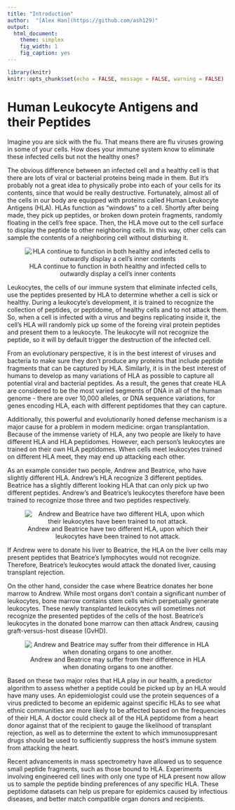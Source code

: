 ```yaml
---
title: "Introduction"
author:  "[Alex Han](https://github.com/ash129)"
output:
  html_document:
    theme: simplex
    fig_width: 1
    fig_caption: yes
---
```


```r
library(knitr)
knitr::opts_chunk$set(echo = FALSE, message = FALSE, warning = FALSE)
```

# Human Leukocyte Antigens and their Peptides

Imagine you are sick with the flu. That means there are flu viruses growing in some of your cells. How does your immune system know to eliminate these infected cells but not the healthy ones? 

The obvious difference between an infected cell and a healthy cell is that there are lots of viral or bacterial proteins being made in them. But it's probably not a great idea to physically probe into each of your cells for its contents, since that would be really destructive. Fortunately, almost all of the cells in our body are equipped with proteins called Human Leukocyte Antigens (HLA). HLAs function as "windows" to a cell. Shortly after being made, they pick up peptides, or broken down protein fragments, randomly floating in the cell's free space. Then, the HLA move out to the cell surface to display the peptide to other neighboring cells. In this way, other cells can sample the contents of a neighboring cell without disturbing it. 

<center>
![HLA continue to function in both healthy and infected cells to outwardly display a cell's inner contents](images/cartoon.cells.png)
</center>

Leukocytes, the cells of our immune system that eliminate infected cells, use the peptides presented by HLA to determine whether a cell is sick or healthy. During a leukocyte's development, it is trained to recognize the collection of peptides, or peptidome, of healthy cells and to not attack them. So, when a cell is infected with a virus and begins replicating inside it, the cell's HLA will randomly pick up some of the foreing viral protein peptides and present them to a leukocyte. The leukocyte will not recognize the peptide, so it will by default trigger the destruction of the infected cell. 

From an evolutionary perspective, it is in the best interest of viruses and bacteria to make sure they don't produce any proteins that include peptide fragments that can be captured by HLA. Similarly, it is in the best interest of humans to develop as many variations of HLA as possible to capture all potential viral and bacterial peptides. As a result, the genes that create HLA are considered to be the most varied segments of DNA in all of the human genome - there are over 10,000 alleles, or DNA sequence variations, for genes encoding HLA, each with different peptidomes that they can capture. 

Additionally, this powerful and evolutionarily honed defense mechanism is a major cause for a problem in modern medicine: organ transplantation. Because of the immense variety of HLA, any two people are likely to have different HLA and HLA peptidomes. However, each person's leukocytes are trained on their own HLA peptidomes. When cells meet leukocytes trained on different HLA meet, they may end up attacking each other. 

As an example consider two people, Andrew and Beatrice, who have slightly different HLA. Andrew's HLA recognize 3 different peptides. Beatrice has a slightly different looking HLA that can only pick up two different peptides. Andrew's and Beatrice's leukocytes therefore have been trained to recognize those three and two peptides respectively. 

<center>
![Andrew and Beatrice have two different HLA, upon which their leukocytes have been trained to not attack.](images/cartoon.organs.1.png)
</center>

If Andrew were to donate his liver to Beatrice, the HLA on the liver cells may present peptides that Beatrice's lymphocytes would not recognize. Therefore, Beatrice's leukocytes would attack the donated liver, causing transplant rejection. 

On the other hand, consider the case where Beatrice donates her bone marrow to Andrew. While most organs don't contain a significant number of leukocytes, bone marrow contains stem cells which perpetually generate leukocytes. These newly transplanted leukocytes will sometimes not recognize the presented peptides of the cells of the host. Beatrice's leukocytes in the donated bone marrow can then attack Andrew, causing graft-versus-host disease (GvHD). 

<center>
![Andrew and Beatrice may suffer from their difference in HLA when donating organs to one another.](images/cartoon.organs.2.png)
</center>

Based on these two major roles that HLA play in our health, a predictor algorithm to assess whether a peptide could be picked up by an HLA would have many uses. An epidemiologist could use the protein sequences of a virus predicted to become an epidemic against specific HLAs to see what ethnic communities are more likely to be affected based on the frequencies of their HLA. A doctor could check all of the HLA peptidome from a heart donor against that of the recipient to gauge the likelihood of transplant rejection, as well as to determine the extent to which immunosuppresant drugs should be used to sufficiently suppress the host's immune system from attacking the heart. 

Recent advancements in mass spectrometry have allowed us to sequence small peptide fragments, such as those bound to HLA. Experiments involving engineered cell lines with only one type of HLA present now allow us to sample the peptide binding preferences of any specific HLA. These peptidome datasets can help us prepare for epidemics caused by infectious diseases, and better match compatible organ donors and recipients. 
